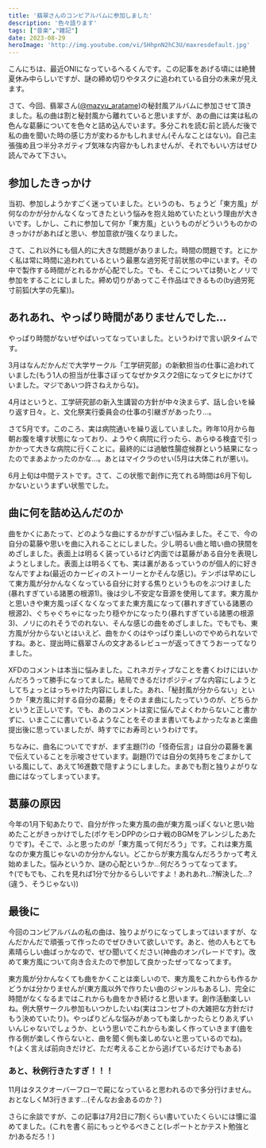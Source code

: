 ```yaml
---
title: '翡翠さんのコンピアルバムに参加しました'
description: '色々語ります'
tags: ["音楽","雑記"]
date: 2023-08-29
heroImage: 'http://img.youtube.com/vi/SHhpnN2hC3U/maxresdefault.jpg'
---
```

こんにちは、最近ONIになっているへるくんです。この記事をあげる頃には絶賛夏休み中らしいですが、謎の締め切りやタスクに追われている自分の未来が見えます。

さて、今回、翡翠さん([@mazyu_aratame](https://x.com/mazyu_aratame "@mazyu_aratame"))の秘封風アルバムに参加させて頂きました。私の曲は割と秘封風から離れていると思いますが、あの曲には実は私の色んな葛藤についてを色々と詰め込んでいます。多分これを読む前と読んだ後で私の曲を聞いた時の感じ方が変わるかもしれません(そんなことはない)。自己主張強め且つ半分ネガティブ気味な内容かもしれませんが、それでもいい方はぜひ読んでみて下さい。

## 参加したきっかけ
当初、参加しようかすごく迷っていました。というのも、ちょうど「東方風」が何なのかが分かんなくなってきたという悩みを抱え始めていたという理由が大きいです。しかし、これに参加して何か「東方風」というものがどういうものかのきっかけがあればと思い、参加意欲が強くなりました。

さて、これ以外にも個人的に大きな問題がありました。時間の問題です。とにかく私は常に時間に追われているという最悪な過労死寸前状態の中にいます。その中で製作する時間がとれるかが心配でした。でも、そこについては勢いとノリで参加をすることにしました。締め切りがあってこそ作品はできるもの(by過労死寸前狐(大学の先輩))。

## あれあれ、やっぱり時間がありませんでした...
やっぱり時間がないぜやばいってなっていました。というわけで言い訳タイムです。

3月はなんだかんだで大学サークル「工学研究部」の新歓担当の仕事に追われていました(もう1人の担当が仕事さぼってなぜかタスク2倍になってタヒにかけていました。マジであいつ許さねえからな)。

4月はというと、工学研究部の新入生講習の方針が中々決まらず、話し合いを繰り返す日々。と、文化祭実行委員会の仕事の引継ぎがあったり...。

さて5月です。このころ、実は病院通いを繰り返していました。昨年10月から毎朝お腹を壊す状態になっており、ようやく病院に行ったら、あらゆる検査で引っかかって大きな病院に行くことに。最終的には過敏性腸症候群という結果になったのでまあよかったのかな...。あとはマイクラのせい(5月は大体これが悪い)。

6月上旬は中間テストです。さて、この状態で創作に充てれる時間は6月下旬しかないというまずい状態でした。

## 曲に何を詰め込んだのか
曲をかくにあたって、どのような曲にするかがすごい悩みました。そこで、今の自分の葛藤や思いを曲に入れることにしました。少し明るい曲と暗い曲の狭間をめざしました。表面上は明るく装っているけど内面では葛藤がある自分を表現しようとしました。表面上は明るくても、実は裏があるっていうのが個人的に好きなんですよね(最近のカービィのストーリーとかそんな感じ)。テンポは早めにして東方風が分かんなくなっている自分に対する焦りというものをぶつけました(暴れすぎている諸悪の根源1)。後は少し不安定な音源を使用してます。東方風かと思いきや東方風っぽくなくなってまた東方風になって(暴れすぎている諸悪の根源2)、ぐちゃぐちゃになったり穏やかになったり(暴れすぎている諸悪の根源3)、ノリにのれそうでのれない、そんな感じの曲をめざしました。でもでも、東方風が分からないとはいえど、曲をかくのはやっぱり楽しいのでやめられないですね。あと、提出時に翡翠さんの文才あるレビューが返ってきてうおーってなりました。

XFDのコメントは本当に悩みました。これネガティブなことを書くわけにはいかんだろうって勝手になってました。結局できるだけポジティブな内容にしようとしてちょっとはっちゃけた内容にしました。あれ、「秘封風が分からない」というか「東方風に対する自分の葛藤」をそのまま曲にしたっていうのが、どちらかというと正しいです。でも、あのコメントは変に悩んでよくわからないこと書かずに、いまここに書いているようなことをそのまま書いてもよかったなぁと楽曲提出後に思っていましたが、時すでにお寿司というわけです。

ちなみに、曲名についてですが、まず主題(?)の「怪奇伝言」は自分の葛藤を裏で伝えていることを示唆させています。副題(?)では自分の気持ちをごまかしている風にして、あえて16進数で隠すようにしました。まあでも割と独りよがりな曲にはなってしまっています。

## 葛藤の原因
今年の1月下旬あたりで、自分が作った東方風の曲が東方風っぽくないと思い始めたことがきっかけでした(ポケモンDPPのシロナ戦のBGMをアレンジしたあたりです)。そこで、ふと思ったのが「東方風って何だろう」です。これは東方風なのか東方風じゃないのか分かんない。どこからが東方風なんだろうかって考え始めました。悩みというか、謎の心配というか...何だろうってなってます。
<UrlCard url="https://www.youtube.com/watch?v=9Wq9XqpQmFU" />
↑(でもでも、これを見れば1分で分かるらしいですよ！あれあれ...?解決した...?(違う、そうじゃない))

## 最後に
今回のコンピアルバムの私の曲は、独りよがりになってしまってはいますが、なんだかんだで頑張って作ったのでぜひきいて欲しいです。あと、他の人もとても素晴らしい曲ばっかなので、ぜひ聞いてください(神曲のオンパレードです)。改めて東方風について向き合えたので参加して良かったぜってなってます。

<UrlCard url="https://www.youtube.com/watch?v=SHhpnN2hC3U" />

東方風が分かんなくても曲をかくことは楽しいので、東方風をこれからも作るかどうかは分かりませんが(東方風以外で作りたい曲のジャンルもあるし)、完全に時間がなくなるまではこれからも曲をかき続けると思います。創作活動楽しいね。例大祭サークル参加もいつかしたいね(実はコンセプトの大雑把な方針だけもう決めていたり)。やっぱりどんな悩みがあっても楽しかったらとりあえずいいんじゃないでしょうか、という思いでこれからも楽しく作っていきます(曲を作る側が楽しく作らないと、曲を聞く側も楽しめないと思っているのでね)。
<TwitterCard url='https://x.com/hel_kun/status/1682359412420390912?ref_src=twsrc%5Etfw' />
↑(よく言えば前向きだけど、ただ考えることから逃げているだけでもある)

### あと、秋例行きたすぎ！！！
11月はタスクオーバーフローで屍になっていると思われるので多分行けません。おとなしくM3行きます...(そんなお金あるのか？)

さらに余談ですが、この記事は7月2日に7割くらい書いていたくらいには懐に温めてました。(これを書く前にもっとやるべきこと(レポートとかテスト勉強とか)あるだろ！)